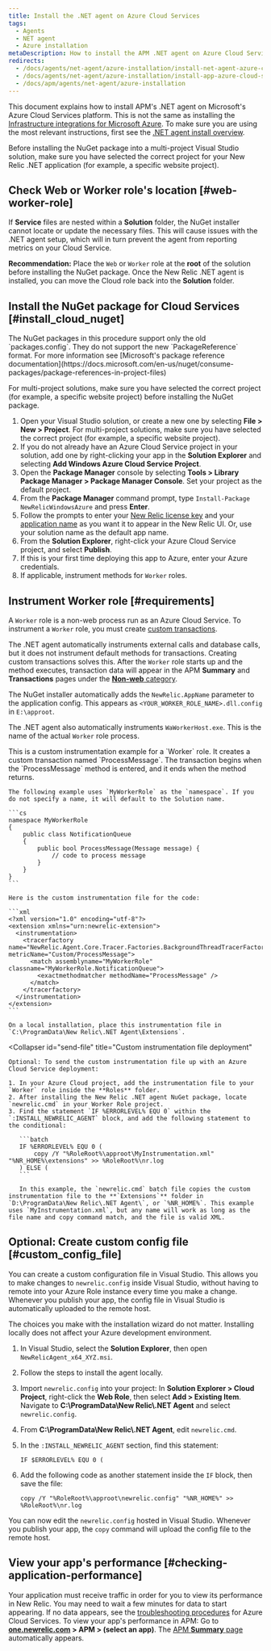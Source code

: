 ```yaml
---
title: Install the .NET agent on Azure Cloud Services
tags:
  - Agents
  - NET agent
  - Azure installation
metaDescription: How to install the APM .NET agent on Azure Cloud Services.
redirects:
  - /docs/agents/net-agent/azure-installation/install-net-agent-azure-cloud-services
  - /docs/agents/net-agent/azure-installation/install-app-azure-cloud-services
  - /docs/apm/agents/net-agent/azure-installation
---
```


This document explains how to install APM's .NET agent on Microsoft's Azure Cloud Services platform. This is not the same as installing the [Infrastructure integrations for Microsoft Azure](/docs/integrations/microsoft-azure-integrations/getting-started/introduction-azure-monitoring-integrations). To make sure you are using the most relevant instructions, first see the [.NET agent install overview](/docs/agents/net-agent/installation/install-enable-new-relic-net-agent).

<Callout variant="important">
  Before installing the NuGet package into a multi-project Visual Studio solution, make sure you have selected the correct project for your New Relic .NET application (for example, a specific website project).
</Callout>

## Check Web or Worker role's location [#web-worker-role]

If **Service** files are nested within a **Solution** folder, the NuGet installer cannot locate or update the necessary files. This will cause issues with the .NET agent setup, which will in turn prevent the agent from reporting metrics on your Cloud Service.

**Recommendation:** Place the `Web` or `Worker` role at the **root** of the solution before installing the NuGet package. Once the New Relic .NET agent is installed, you can move the Cloud role back into the **Solution** folder.

## Install the NuGet package for Cloud Services [#install_cloud_nuget]

<Callout variant="important">
  The NuGet packages in this procedure support only the old `packages.config`. They do not support the new `PackageReference` format. For more information see [Microsoft's package reference documentation](https://docs.microsoft.com/en-us/nuget/consume-packages/package-references-in-project-files)
</Callout>

For multi-project solutions, make sure you have selected the correct project (for example, a specific website project) before installing the NuGet package.

1. Open your Visual Studio solution, or create a new one by selecting **File > New > Project**. For multi-project solutions, make sure you have selected the correct project (for example, a specific website project).
2. If you do not already have an Azure Cloud Service project in your solution, add one by right-clicking your app in the **Solution Explorer** and selecting **Add Windows Azure Cloud Service Project**.
3. Open the **Package Manager** console by selecting **Tools > Library Package Manager > Package Manager Console**. Set your project as the default project.
4. From the **Package Manager** command prompt, type `Install-Package NewRelicWindowsAzure` and press **Enter**.
5. Follow the prompts to enter your [New Relic license key](/docs/apis/intro-apis/new-relic-api-keys/#ingest-license-key) and your [application name](/docs/agents/net-agent/installation-configuration/name-your-net-application) as you want it to appear in the New Relic UI. Or, use your solution name as the default app name.
6. From the **Solution Explorer**, right-click your Azure Cloud Service project, and select **Publish**.
7. If this is your first time deploying this app to Azure, enter your Azure credentials.
8. If applicable, instrument methods for `Worker` roles.

## Instrument Worker role [#requirements]

A `Worker` role is a non-web process run as an Azure Cloud Service. To instrument a `Worker` role, you must create [custom transactions](/docs/agents/net-agent/instrumentation/net-custom-transactions).

The .NET agent automatically instruments external calls and database calls, but it does not instrument default methods for transactions. Creating custom transactions solves this. After the `Worker` role starts up and the method executes, transaction data will appear in the APM **Summary** and **Transactions** pages under the [**Non-web** category](/docs/apm/transactions/intro-transactions/monitor-background-processes-other-non-web-transactions).

The NuGet installer automatically adds the `NewRelic.AppName` parameter to the application config. This appears as `<YOUR_WORKER_ROLE_NAME>.dll.config` in `E:\approot`.

The .NET agent also automatically instruments `WaWorkerHost.exe`. This is the name of the actual `Worker` role process.

<CollapserGroup>
  <Collapser
    id="custom-transactions"
    title="Custom instrumentation example for Worker role"
  >
    This is a custom instrumentation example for a `Worker` role. It creates a custom transaction named `ProcessMessage`. The transaction begins when the `ProcessMessage` method is entered, and it ends when the method returns.

    The following example uses `MyWorkerRole` as the `namespace`. If you do not specify a name, it will default to the Solution name.

    ```cs
    namespace MyWorkerRole
    {
        public class NotificationQueue
        {
            public bool ProcessMessage(Message message) {
                // code to process message
            }
        }
    }
    ```

    Here is the custom instrumentation file for the code:

    ```xml
    <?xml version="1.0" encoding="utf-8"?>
    <extension xmlns="urn:newrelic-extension">
      <instrumentation>
        <tracerfactory name="NewRelic.Agent.Core.Tracer.Factories.BackgroundThreadTracerFactory" metricName="Custom/ProcessMessage">
          <match assemblyname="MyWorkerRole" classname="MyWorkerRole.NotificationQueue">
            <exactmethodmatcher methodName="ProcessMessage" />
          </match>
        </tracerfactory>
      </instrumentation>
    </extension>
    ```

    On a local installation, place this instrumentation file in `C:\ProgramData\New Relic\.NET Agent\Extensions`.
  </Collapser>

  <Collapser
    id="send-file"
    title="Custom instrumentation file deployment"
  >
    Optional: To send the custom instrumentation file up with an Azure Cloud Service deployment:

    1. In your Azure Cloud project, add the instrumentation file to your `Worker` role inside the **Roles** folder.
    2. After installing the New Relic .NET agent NuGet package, locate `newrelic.cmd` in your Worker Role project.
    3. Find the statement `IF %ERRORLEVEL% EQU 0` within the `:INSTALL_NEWRELIC_AGENT` block, and add the following statement to the conditional:

       ```batch
       IF %ERRORLEVEL% EQU 0 (
           copy /Y "%RoleRoot%\approot\MyInstrumentation.xml" "%NR_HOME%\extensions" >> %RoleRoot%\nr.log
       ) ELSE (
       ```

       In this example, the `newrelic.cmd` batch file copies the custom instrumentation file to the **`Extensions`** folder in `D:\ProgramData\New Relic\.NET Agent\`, or `%NR_HOME%`. This example uses `MyInstrumentation.xml`, but any name will work as long as the file name and copy command match, and the file is valid XML.
  </Collapser>
</CollapserGroup>

## Optional: Create custom config file [#custom_config_file]

You can create a custom configuration file in Visual Studio. This allows you to make changes to `newrelic.config` inside Visual Studio, without having to remote into your Azure Role instance every time you make a change. Whenever you publish your app, the config file in Visual Studio is automatically uploaded to the remote host.

The choices you make with the installation wizard do not matter. Installing locally does not affect your Azure development environment.

1. In Visual Studio, select the **Solution Explorer**, then open `NewRelicAgent_x64_XYZ.msi`.
2. Follow the steps to install the agent locally.
3. Import `newrelic.config` into your project: In **Solution Explorer > Cloud Project**, right-click the **Web Role**, then select **Add > Existing Item**. Navigate to **C:\\ProgramData\\New Relic\\.NET Agent** and select `newrelic.config`.
4. From **C:\\ProgramData\\New Relic\\.NET Agent**, edit `newrelic.cmd`.
5. In the `:INSTALL_NEWRELIC_AGENT` section, find this statement:

   ```batch
   IF $ERRORLEVEL% EQU 0 (
   ```
6. Add the following code as another statement inside the `IF` block, then save the file:

   ```batch
   copy /Y "%RoleRoot%\approot\newrelic.config" "%NR_HOME%" >> %RoleRoot%\nr.log
   ```

You can now edit the `newrelic.config` hosted in Visual Studio. Whenever you publish your app, the `copy` command will upload the config file to the remote host.

## View your app's performance [#checking-application-performance]

Your application must receive traffic in order for you to view its performance in New Relic. You may need to wait a few minutes for data to start appearing. If no data appears, see the [troubleshooting procedures](/docs/agents/net-agent/azure-troubleshooting/azure-cloud-services-no-data-appears) for Azure Cloud Services. To view your app's performance in APM: Go to **[one.newrelic.com](https://one.newrelic.com) > APM > (select an app)**. The [APM **Summary** page](/docs/apm/applications-menu/monitoring/apm-overview-page) automatically appears. 

<InstallFeedback />
